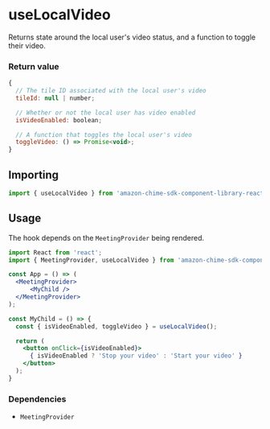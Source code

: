 <Meta title="SDK Hooks/useLocalVideo" />

# useLocalVideo

Returns state around the local user's video status, and a function to toggle their video.

### Return value

```javascript
{
  // The tile ID associated with the local user's video
  tileId: null | number;

  // Whether or not the local user has video enabled 
  isVideoEnabled: boolean;

  // A function that toggles the local user's video
  toggleVideo: () => Promise<void>;
}
```

## Importing

```javascript
import { useLocalVideo } from 'amazon-chime-sdk-component-library-react';
```

## Usage

The hook depends on the `MeetingProvider` being rendered.

```jsx
import React from 'react';
import { MeetingProvider, useLocalVideo } from 'amazon-chime-sdk-component-library-react';

const App = () => (
  <MeetingProvider>
      <MyChild />
  </MeetingProvider>
);

const MyChild = () => {
  const { isVideoEnabled, toggleVideo } = useLocalVideo();

  return (
    <button onClick={isVideoEnabled}>
      { isVideoEnabled ? 'Stop your video' : 'Start your video' }
    </button>
  );
}
```

### Dependencies

- `MeetingProvider`
